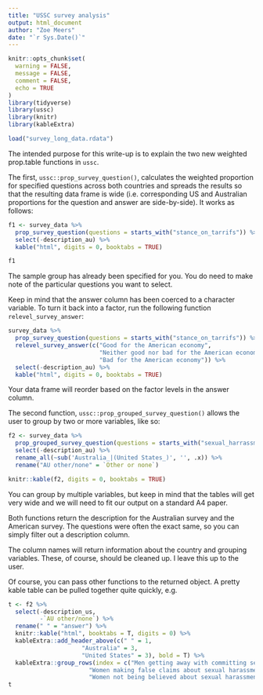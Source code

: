 ```yaml
---
title: "USSC survey analysis"
output: html_document
author: "Zoe Meers"
date: "`r Sys.Date()`"
---
```


```r
knitr::opts_chunk$set(
  warning = FALSE,
  message = FALSE,
  comment = FALSE,
  echo = TRUE
)
library(tidyverse)
library(ussc)
library(knitr)
library(kableExtra)

load("survey_long_data.rdata")
```


The intended purpose for this write-up is to explain the two new weighted prop.table functions in `ussc`. 

The first, `ussc::prop_survey_question()`, calculates the weighted proportion for specified questions across both countries and spreads the results so that the resulting data frame is wide (i.e. corresponding US and Australian proportions for the question and answer are side-by-side). It works as follows:

```r
f1 <- survey_data %>% 
  prop_survey_question(questions = starts_with("stance_on_tarrifs")) %>% 
  select(-description_au) %>% 
  kable("html", digits = 0, booktabs = TRUE)

f1
```



The sample group has already been specified for you. You do need to make note of the particular questions you want to select.

Keep in mind that the answer column has been coerced to a character variable. To turn it back into a factor, run the following function `relevel_survey_answer`:

```r
survey_data %>% 
  prop_survey_question(questions = starts_with("stance_on_tarrifs")) %>% 
  relevel_survey_answer(c("Good for the American economy", 
                          "Neither good nor bad for the American economy", 
                          "Bad for the American economy")) %>% 
  select(-description_au) %>% 
  kable("html", digits = 0, booktabs = TRUE)
```

Your data frame will reorder based on the factor levels in the answer column. 


The second function, `ussc::prop_grouped_survey_question()` allows the user to group by two or more variables, like so:

```r
f2 <- survey_data %>% 
  prop_grouped_survey_question(questions = starts_with("sexual_harrassment"), partyid) %>% 
  select(-description_au) %>% 
  rename_all(~sub('Australia_|(United States_)', '', .x)) %>% 
  rename("AU other/none" = `Other or none`) 

knitr::kable(f2, digits = 0, booktabs = TRUE)
```

You can group by multiple variables, but keep in mind that the tables will get very wide and we will need to fit our output on a standard A4 paper. 

Both functions return the description for the Australian survey and the American survey. The questions were often the exact same, so you can simply filter out a description column. 

The column names will return information about the country and grouping variables. These, of course, should be cleaned up. I leave this up to the user. 

Of course, you can pass other functions to the returned object. A pretty kable table can be pulled together quite quickly, e.g.

```r
t <- f2 %>% 
  select(-description_us,
         -`AU other/none`) %>% 
  rename(" " = "answer") %>%
  knitr::kable("html", booktabs = T, digits = 0) %>% 
  kableExtra::add_header_above(c(" " = 1, 
                     "Australia" = 3, 
                     "United States" = 3), bold = T) %>%
  kableExtra::group_rows(index = c("Men getting away with committing sexual harassment and assault" = 3,
                       "Women making false claims about sexual harassment or assault" = 3,
                       "Women not being believed about sexual harassment and assault" = 3))
t
```








